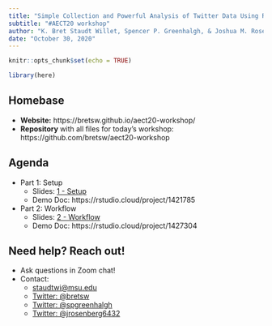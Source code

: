 ```yaml
---
title: "Simple Collection and Powerful Analysis of Twitter Data Using R"
subtitle: "#AECT20 workshop"
author: "K. Bret Staudt Willet, Spencer P. Greenhalgh, & Joshua M. Rosenberg"
date: "October 30, 2020"
---
```


```r
knitr::opts_chunk$set(echo = TRUE)

library(here)
```

## Homebase

- **Website:** https://bretsw.github.io/aect20-workshop/
- **Repository** with all files for today's workshop: https://github.com/bretsw/aect20-workshop

## Agenda

- Part 1: Setup
  - Slides: [1 - Setup](1-setup.html)
  - Demo Doc: https://rstudio.cloud/project/1421785
- Part 2: Workflow
  - Slides: [2 - Workflow](2-workflow.html)
  - Demo Doc: https://rstudio.cloud/project/1427304

## Need help? Reach out!

- Ask questions in Zoom chat!
- Contact:
  - [staudtwi@msu.edu](mailto:staudtwi@msu.edu)
  - [Twitter: @bretsw](https://twitter.com/bretsw)
  - [Twitter: @spgreenhalgh](https://twitter.com/spgreenhalgh)
  - [Twitter: @jrosenberg6432](https://twitter.com/jrosenberg6432)